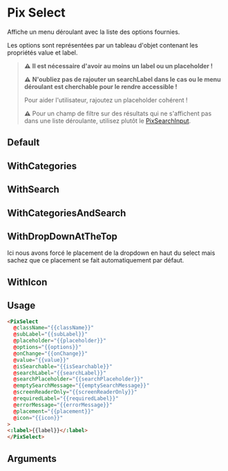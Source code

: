 
<Meta of={ComponentStories} />

# Pix Select

Affiche un menu déroulant avec la liste des options fournies.

Les options sont représentées par un tableau d'objet contenant les propriétés value et label.

> **⚠️** **Il est nécessaire d'avoir au moins un label ou un placeholder !**
>
> **⚠️** **N'oubliez pas de rajouter un searchLabel dans le cas ou le menu déroulant est cherchable pour le rendre accessible !**
>
> Pour aider l'utilisateur, rajoutez un placeholder cohérent !
>
> **⚠️** Pour un champ de filtre sur des résultats qui ne s'affichent pas dans une liste déroulante, utilisez plutôt le [PixSearchInput](?path=/story/others-searchinput--default).

## Default

<Story of={ComponentStories.Default} height={320} />

## WithCategories

<Story of={ComponentStories.WithCategories} height={320} />

## WithSearch

<Story of={ComponentStories.WithSearch} height={320} />

## WithCategoriesAndSearch

<Story of={ComponentStories.WithCategoriesAndSearch} height={320} />

## WithDropDownAtTheTop

Ici nous avons forcé le placement de la dropdown en haut du select mais sachez que ce placement se fait automatiquement par défaut.

<Story of={ComponentStories.WithDropDownAtTheTop} height={320} />

## WithIcon

<Story of={ComponentStories.WithIcon} height={200} />

## Usage

```html
<PixSelect
  @className="{{className}}"
  @subLabel="{{subLabel}}"
  @placeholder="{{placeholder}}"
  @options="{{options}}"
  @onChange="{{onChange}}"
  @value="{{value}}"
  @isSearchable="{{isSearchable}}"
  @searchLabel="{{searchLabel}}"
  @searchPlaceholder="{{searchPlaceholder}}"
  @emptySearchMessage="{{emptySearchMessage}}"
  @screenReaderOnly="{{screenReaderOnly}}"
  @requiredLabel="{{requiredLabel}}"
  @errorMessage="{{errorMessage}}"
  @placement="{{placement}}"
  @icon="{{icon}}"
>
<:label>{{label}}</:label>
</PixSelect>
```

## Arguments

<ArgTypes of={ComponentStories} />
